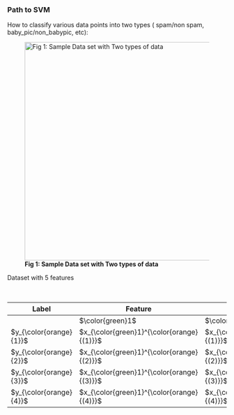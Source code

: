 ### Path to SVM

How to classify various data points into two types ( spam/non spam, baby_pic/non_babypic, etc):

![**Fig 1: Sample Data set with Two types of data**](images/paste-1.png){width="500"}

Dataset with 5 features

| Label | Feature | Feature | Feature | Feature | Feature |
|------------|------------|------------|------------|------------|------------|
|  | $\color{green}1$ | $\color{green}2$ | $\color{green}3$ | $\color{green}4$ | $\color{green}5$ |
| $y_{\color{orange}{1}}$ | $x_{\color{green}1}^{\color{orange}{(1)}}$ | $x_{\color{green}2}^{\color{orange}{(1)}}$ | $x_{\color{green}3}^{\color{orange}{(1)}}$ | $x_{\color{green}4}^{\color{orange}{(1)}}$ | $x_{\color{green}5}^{\color{orange}{(1)}}$ |
| $y_{\color{orange}{2}}$ | $x_{\color{green}1}^{\color{orange}{(2)}}$ | $x_{\color{green}2}^{\color{orange}{(2)}}$ | $x_{\color{green}3}^{\color{orange}{(3)}}$ | $x_{\color{green}4}^{\color{orange}{(4)}}$ | $x_{\color{green}5}^{\color{orange}{(5)}}$ |
| $y_{\color{orange}{3}}$ | $x_{\color{green}1}^{\color{orange}{(3)}}$ | $x_{\color{green}2}^{\color{orange}{(3)}}$ | $x_{\color{green}3}^{\color{orange}{(3)}}$ | $x_{\color{green}4}^{\color{orange}{(3)}}$ | $x_{\color{green}5}^{\color{orange}{(3)}}$ |
| $y_{\color{orange}{4}}$ | $x_{\color{green}1}^{\color{orange}{(4)}}$ | $x_{\color{green}2}^{\color{orange}{(4)}}$ | $x_{\color{green}3}^{\color{orange}{(4)}}$ | $x_{\color{green}4}^{\color{orange}{(4)}}$ | $x_{\color{green}5}^{\color{orange}{(4)}}$ |

: Sample Data Set